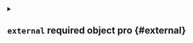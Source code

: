 
<details className="config-field" data-expandable="true">
<summary>

## `external` <span className="config-field-required" data-required="false">required</span> <span className="config-field-type">object</span> <span className="config-field-default"></span> <span className="config-field-enum"></span> <span data-pro="false" className="config-field-pro">pro</span> {#external}



</summary>




<details className="config-field" data-expandable="true">
<summary>

### `platform` <span className="config-field-required" data-required="false">required</span> <span className="config-field-type">object</span> <span className="config-field-default"></span> <span className="config-field-enum"></span> <span data-pro="false" className="config-field-pro">pro</span> {#external-platform}



</summary>




<details className="config-field" data-expandable="true">
<summary>

#### `apiKey` <span className="config-field-required" data-required="false">required</span> <span className="config-field-type">object</span> <span className="config-field-default"></span> <span className="config-field-enum"></span> <span data-pro="false" className="config-field-pro">pro</span> {#external-platform-apiKey}



</summary>




<details className="config-field" data-expandable="false" open>
<summary>

##### `secretName` <span className="config-field-required" data-required="false">required</span> <span className="config-field-type">string</span> <span className="config-field-default"></span> <span className="config-field-enum"></span> <span data-pro="false" className="config-field-pro">pro</span> {#external-platform-apiKey-secretName}

SecretName is the name of the secret where the platform access key is stored. This defaults to vcluster-platform-api-key if undefined.

</summary>



</details>



<details className="config-field" data-expandable="false" open>
<summary>

##### `namespace` <span className="config-field-required" data-required="false">required</span> <span className="config-field-type">string</span> <span className="config-field-default"></span> <span className="config-field-enum"></span> <span data-pro="false" className="config-field-pro">pro</span> {#external-platform-apiKey-namespace}

Namespace defines the namespace where the access key secret should be retrieved from. If this is not equal to the namespace
where the vCluster instance is deployed, you need to make sure vCluster has access to this other namespace.

</summary>



</details>



<details className="config-field" data-expandable="false" open>
<summary>

##### `createRBAC` <span className="config-field-required" data-required="false">required</span> <span className="config-field-type">boolean</span> <span className="config-field-default">false</span> <span className="config-field-enum"></span> <span data-pro="false" className="config-field-pro">pro</span> {#external-platform-apiKey-createRBAC}

CreateRBAC will automatically create the necessary RBAC roles and role bindings to allow vCluster to read the secret specified
in the above namespace, if specified.
This defaults to true.

</summary>



</details>


</details>



<details className="config-field" data-expandable="true">
<summary>

#### `autoSleep` <span className="config-field-required" data-required="false">required</span> <span className="config-field-type">object</span> <span className="config-field-default"></span> <span className="config-field-enum"></span> <span data-pro="false" className="config-field-pro">pro</span> {#external-platform-autoSleep}



</summary>




<details className="config-field" data-expandable="false" open>
<summary>

##### `afterInactivity` <span className="config-field-required" data-required="false">required</span> <span className="config-field-type">integer</span> <span className="config-field-default"></span> <span className="config-field-enum"></span> <span data-pro="false" className="config-field-pro">pro</span> {#external-platform-autoSleep-afterInactivity}



</summary>



</details>



<details className="config-field" data-expandable="false" open>
<summary>

##### `schedule` <span className="config-field-required" data-required="false">required</span> <span className="config-field-type">string</span> <span className="config-field-default"></span> <span className="config-field-enum"></span> <span data-pro="false" className="config-field-pro">pro</span> {#external-platform-autoSleep-schedule}



</summary>



</details>



<details className="config-field" data-expandable="false" open>
<summary>

##### `timezone` <span className="config-field-required" data-required="false">required</span> <span className="config-field-type">string</span> <span className="config-field-default"></span> <span className="config-field-enum"></span> <span data-pro="false" className="config-field-pro">pro</span> {#external-platform-autoSleep-timezone}



</summary>



</details>



<details className="config-field" data-expandable="true">
<summary>

##### `autoWakeup` <span className="config-field-required" data-required="false">required</span> <span className="config-field-type">object</span> <span className="config-field-default"></span> <span className="config-field-enum"></span> <span data-pro="false" className="config-field-pro">pro</span> {#external-platform-autoSleep-autoWakeup}



</summary>




<details className="config-field" data-expandable="false" open>
<summary>

##### `schedule` <span className="config-field-required" data-required="false">required</span> <span className="config-field-type">string</span> <span className="config-field-default"></span> <span className="config-field-enum"></span> <span data-pro="false" className="config-field-pro">pro</span> {#external-platform-autoSleep-autoWakeup-schedule}



</summary>



</details>


</details>


</details>



<details className="config-field" data-expandable="true">
<summary>

#### `autoDelete` <span className="config-field-required" data-required="false">required</span> <span className="config-field-type">object</span> <span className="config-field-default"></span> <span className="config-field-enum"></span> <span data-pro="false" className="config-field-pro">pro</span> {#external-platform-autoDelete}



</summary>




<details className="config-field" data-expandable="false" open>
<summary>

##### `afterInactivity` <span className="config-field-required" data-required="false">required</span> <span className="config-field-type">integer</span> <span className="config-field-default"></span> <span className="config-field-enum"></span> <span data-pro="false" className="config-field-pro">pro</span> {#external-platform-autoDelete-afterInactivity}



</summary>



</details>


</details>


</details>


</details>
